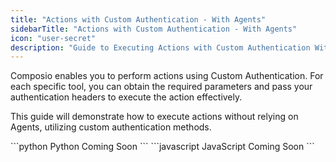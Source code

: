 ```yaml
---
title: "Actions with Custom Authentication - With Agents"
sidebarTitle: "Actions with Custom Authentication - With Agents"
icon: "user-secret"
description: "Guide to Executing Actions with Custom Authentication With Agents"
---
```


Composio enables you to perform actions using Custom Authentication. For each specific tool, you can obtain the required parameters and pass your authentication headers to execute the action effectively.

This guide will demonstrate how to execute actions without relying on Agents, utilizing custom authentication methods.

<Tabs>
    <Tab title="Python">
    ```python Python
    Coming Soon
    ```
    </Tab>
    <Tab title="Javascript">
    ```javascript JavaScript
    Coming Soon
    ```
    </Tab>
</Tabs>
